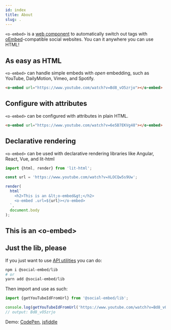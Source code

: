 ```yaml
---
id: index
title: About
slug: .
---
```


`<o-embed>` is a [web component] to automatically switch out tags with
[oEmbed]-compatible social websites. You can it anywhere you can use HTML!

[web component]: https://developer.mozilla.org/en-US/docs/Web/Web_Components
[oembed]: https://oembed.com/

## As easy as HTML

`<o-embed>` can handle simple embeds with _open_ embedding, such as YouTube, DailyMotion,
Vimeo, and Spotify.

```html
<o-embed url="https://www.youtube.com/watch?v=Bd8_vO5zrjo"></o-embed>
```

<o-embed url="https://www.youtube.com/watch?v=Bd8_vO5zrjo"></o-embed>

## Configure with attributes

`<o-embed>` can be configured with attributes in plain HTML.

```html
<o-embed url="https://www.youtube.com/watch?v=6e5B7EKVg48"></o-embed>
```

<o-embed url="https://www.youtube.com/watch?v=6e5B7EKVg48"></o-embed>

## Declarative rendering

`<o-embed>` can be used with declarative rendering libraries like Angular, React, Vue, and lit-html

```js
import {html, render} from 'lit-html';

const url = 'https://www.youtube.com/watch?v=XLOCQw5s9Uw';

render(
  html`
    <h2>This is an &lt;o-embed&gt;</h2>
    <o-embed .url=${url}></o-embed>
  `,
  document.body
);
```

<h2>This is an &lt;o-embed&gt;</h2>
<o-embed url="https://www.youtube.com/watch?v=XLOCQw5s9Uw"></o-embed>

## Just the lib, please

If you just want to use [API utilities](/api/) you can do:

```bash
npm i @social-embed/lib
# or
yarn add @social-embed/lib
```

Then import and use as such:

```typescript
import {getYouTubeIdFromUrl} from '@social-embed/lib';

console.log(getYouTubeIdFromUrl('https://www.youtube.com/watch?v=Bd8_vO5zrjo'));
// output: Bd8_vO5zrjo
```

Demo: [CodePen](https://codepen.io/attachment/pen/VwPPrNq),
[jsfiddle](https://jsfiddle.net/gitpull/pcLagbsm/)

